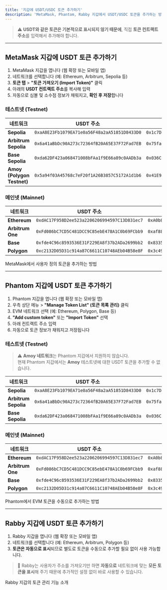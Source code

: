 ```yaml
---
title: '지갑에 USDT/USDC 토큰 추가하기'
description: 'MetaMask, Phantom, Rabby 지갑에서 USDT/USDC 토큰을 추가하는 방법을 안내합니다.'
---
```


> ⚠️ **USDT와 같은 토큰은 기본적으로 표시되지 않기 때문에**, 직접 **토큰 컨트랙트 주소**를 입력해서 추가해야 합니다.

---

##  **MetaMask 지갑에 USDT 토큰 추가하기**

1. MetaMask 지갑을 엽니다 (웹 확장 또는 모바일 앱)
2. 네트워크를 선택합니다 (예: Ethereum, Arbitrum, Sepolia 등)
3. **토큰 탭** > **"토큰 가져오기 (Import Token)"** 클릭
4. 아래의 **USDT 컨트랙트 주소**를 복사해 입력
5. 자동으로 심볼 및 소수점 정보가 채워지고, **확인 후 저장**합니다

### 테스트넷 (Testnet)

| 네트워크 | **USDT 주소** | **USDC 주소** |
|----------|----------------------------|----------------------------|
| **Sepolia** | `0xaA8E23Fb1079EA71e0a56F48a2aA51851D8433D0` | `0x1c7D4B196Cb0C7B01d743Fbc6116a902379C7238` |
| **Arbitrum Sepolia** | `0x6a41aBbDc90A273c72364fB20A65E37F72Fad7EB` | `0x75faf114eafb1BDbe2F0316DF893fd58CE46AA4d` |
| **Base Sepolia** | `0xda62DF423a068471008bFAa1f9E66a89c0AADb3a` | `0x036CbD53842c5426634e7929541eC2318f3dCF7e` |
| **Amoy (Polygon Testnet)** | `0x5a94f03A45768c7eF20f1A26B3857C5172A1d1b6` | `0x41E94Eb019C0762f9Bfcf9Fb1E58725BfB0e7582` |


### 메인넷 (Mainnet)

| 네트워크 | **USDT 주소** | **USDC 주소** |
|----------|----------------------------|----------------------------|
| **Ethereum** | `0xdAC17F958D2ee523a2206206994597C13D831ec7` | `0xA0b86991c6218b36c1d19D4a2e9Eb0cE3606eB48` |
| **Arbitrum One** | `0xFd086bC7CD5C481DCC9C85ebE478A1C0b69FCbb9` | `0xaf88d065e77c8cC2239327C5EDb3A432268e5831` |
| **Base** | `0xfde4C96c8593536E31F229EA8f37b2ADa2699bb2` | `0x833589fCD6eDb6E08f4c7C32D4f71b54bdA02913` |
| **Polygon** | `0xc2132D05D31c914a87C6611C10748AEb04B58e8F` | `0x3c499c542cEF5E3811e1192ce70d8cC03d5c3359` |

<CardGroup cols={2}>
  <Card
    title="MetaMask에서 토큰 추가하기"
    icon="wallet"
    href="https://support.metamask.io/hc/en-us/articles/360015489031"
  >
    MetaMask에서 사용자 정의 토큰을 추가하는 방법
  </Card>
</CardGroup>

---

##  **Phantom 지갑에 USDT 토큰 추가하기**

1. Phantom 지갑을 엽니다 (웹 확장 또는 모바일 앱)
2. 우측 상단 메뉴 > **"Manage Token List" (토큰 목록 관리)** 클릭
3. EVM 네트워크 선택 (예: Ethereum, Polygon, Base 등)
4. **"Add custom token"** 또는 **"Import Token"** 선택
5. 아래 컨트랙트 주소 입력
6. 자동으로 토큰 정보가 채워지고 저장됩니다

### 테스트넷 (Testnet)
> ⚠️ **Amoy 네트워크**는 Phantom 지갑에서 지원하지 않습니다. <br />현재 Phantom 지갑에서는 **Amoy** 테스트넷에 대한 USDT 토큰을 추가할 수 없습니다.<br />

| 네트워크 | **USDT 주소** | **USDC 주소** |
|----------|----------------------------|----------------------------|
| **Sepolia** | `0xaA8E23Fb1079EA71e0a56F48a2aA51851D8433D0` | `0x1c7D4B196Cb0C7B01d743Fbc6116a902379C7238` |
| **Arbitrum Sepolia** | `0x6a41aBbDc90A273c72364fB20A65E37F72Fad7EB` | `0x75faf114eafb1BDbe2F0316DF893fd58CE46AA4d` |
| **Base Sepolia** | `0xda62DF423a068471008bFAa1f9E66a89c0AADb3a` | `0x036CbD53842c5426634e7929541eC2318f3dCF7e` |

### 메인넷 (Mainnet)

| 네트워크 | **USDT 주소** | **USDC 주소** |
|----------|----------------------------|----------------------------|
| **Ethereum** | `0xdAC17F958D2ee523a2206206994597C13D831ec7` | `0xA0b86991c6218b36c1d19D4a2e9Eb0cE3606eB48` |
| **Arbitrum One** | `0xFd086bC7CD5C481DCC9C85ebE478A1C0b69FCbb9` | `0xaf88d065e77c8cC2239327C5EDb3A432268e5831` |
| **Base** | `0xfde4C96c8593536E31F229EA8f37b2ADa2699bb2` | `0x833589fCD6eDb6E08f4c7C32D4f71b54bdA02913` |
| **Polygon** | `0xc2132D05D31c914a87C6611C10748AEb04B58e8F` | `0x3c499c542cEF5E3811e1192ce70d8cC03d5c3359` |

<CardGroup cols={2}>
  <Card
    title="Phantom에서 토큰 추가하기"
    icon="wallet"
    href="https://help.phantom.com/hc/en-us/articles/27309470600851-How-do-I-add-a-token"
  >
    Phantom에서 EVM 토큰을 수동으로 추가하는 방법
  </Card>
</CardGroup>

---

##  **Rabby 지갑에 USDT 토큰 추가하기**

1. Rabby 지갑을 엽니다 (웹 확장 또는 모바일 앱)
2. 네트워크를 선택합니다 (예: Ethereum, Arbitrum, Polygon 등)
3. **토큰은 자동으로 표시**되므로 별도로 토큰을 수동으로 추가할 필요 없이 사용 가능합니다.

> 📝 Rabby는 사용자가 주소를 가져오기만 하면 **자동으로** 네트워크에 맞는 **모든 토큰을 표시**해 주기 때문에 추가적인 설정 없이 바로 사용할 수 있습니다.

<CardGroup cols={2}>
  <Card
    title="Rabby 공식 문서"
    icon="wallet"
    href="https://support.rabby.io/hc/en-us/articles/11319672399247-List-of-supported-chains-and-tokens"
  >
    Rabby 지갑의 토큰 관리 기능 소개
  </Card>
</CardGroup>

